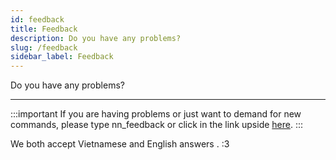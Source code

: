 ```yaml
---
id: feedback
title: Feedback
description: Do you have any problems?
slug: /feedback
sidebar_label: Feedback
---
```


Do you have any problems?

---

:::important
If you are having problems or just want to demand for new commands, please type nn_feedback or click in the link upside [here](https://docs.google.com/forms/d/e/1FAIpQLSegHMXRw9KILXaTxfNb3SkbByksPzP6AJmXQcCnsShugenARg/viewform?vc=0&c=0&w=1&flr=0&usp=mail_form_link).
:::

We both accept Vietnamese and English answers . :3

